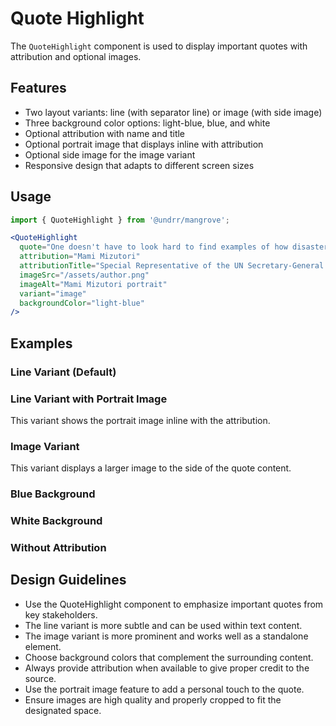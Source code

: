 
<Meta of={QuoteHighlightStories} />

# Quote Highlight

The `QuoteHighlight` component is used to display important quotes with attribution and optional images.

## Features

- Two layout variants: line (with separator line) or image (with side image)
- Three background color options: light-blue, blue, and white
- Optional attribution with name and title
- Optional portrait image that displays inline with attribution
- Optional side image for the image variant
- Responsive design that adapts to different screen sizes

## Usage

```jsx
import { QuoteHighlight } from '@undrr/mangrove';

<QuoteHighlight
  quote="One doesn't have to look hard to find examples of how disasters are becoming worse."
  attribution="Mami Mizutori"
  attributionTitle="Special Representative of the UN Secretary-General for Disaster Risk Reduction"
  imageSrc="/assets/author.png"
  imageAlt="Mami Mizutori portrait"
  variant="image"
  backgroundColor="light-blue"
/>
```

## Examples

### Line Variant (Default)

<Canvas>
  <Story of={QuoteHighlightStories.LineVariant} />
</Canvas>

### Line Variant with Portrait Image

This variant shows the portrait image inline with the attribution.

<Canvas>
  <Story of={QuoteHighlightStories.LineVariantWithPortrait} />
</Canvas>

### Image Variant

This variant displays a larger image to the side of the quote content.

<Canvas>
  <Story of={QuoteHighlightStories.ImageVariant} />
</Canvas>

### Blue Background

<Canvas>
  <Story of={QuoteHighlightStories.LineVariantBlue} />
</Canvas>

### White Background

<Canvas>
  <Story of={QuoteHighlightStories.LineVariantWhite} />
</Canvas>

### Without Attribution

<Canvas>
  <Story of={QuoteHighlightStories.WithoutAttribution} />
</Canvas>

## Design Guidelines

- Use the QuoteHighlight component to emphasize important quotes from key stakeholders.
- The line variant is more subtle and can be used within text content.
- The image variant is more prominent and works well as a standalone element.
- Choose background colors that complement the surrounding content.
- Always provide attribution when available to give proper credit to the source.
- Use the portrait image feature to add a personal touch to the quote.
- Ensure images are high quality and properly cropped to fit the designated space.
